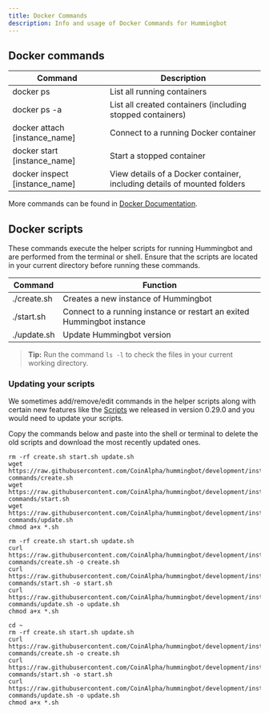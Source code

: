 ```yaml
---
title: Docker Commands
description: Info and usage of Docker Commands for Hummingbot
---
```



## Docker commands

| Command                        | Description                                                              |
| ------------------------------ | ------------------------------------------------------------------------ |
| docker ps                      | List all running containers                                              |
| docker ps -a                   | List all created containers (including stopped containers)               |
| docker attach [instance_name]  | Connect to a running Docker container                                    |
| docker start [instance_name]   | Start a stopped container                                                |
| docker inspect [instance_name] | View details of a Docker container, including details of mounted folders |

More commands can be found in [Docker Documentation](https://docs.docker.com/engine/reference/commandline/docker/).

## Docker scripts

These commands execute the helper scripts for running Hummingbot and are performed from the terminal or shell. Ensure that the scripts are located in your current directory before running these commands.

| Command     | Function                                                               |
| ----------- | ---------------------------------------------------------------------- |
| ./create.sh | Creates a new instance of Hummingbot                                   |
| ./start.sh  | Connect to a running instance or restart an exited Hummingbot instance |
| ./update.sh | Update Hummingbot version                                              |

> **Tip:** Run the command `ls -l` to check the files in your current working directory.

### Updating your scripts

We sometimes add/remove/edit commands in the helper scripts along with certain new features like the [Scripts](/release-notes/0.29.0) we released in version 0.29.0 and you would need to update your scripts.

Copy the commands below and paste into the shell or terminal to delete the old scripts and download the most recently updated ones.

<MultiCodeBlock>


```Linux
rm -rf create.sh start.sh update.sh
wget https://raw.githubusercontent.com/CoinAlpha/hummingbot/development/installation/docker-commands/create.sh
wget https://raw.githubusercontent.com/CoinAlpha/hummingbot/development/installation/docker-commands/start.sh
wget https://raw.githubusercontent.com/CoinAlpha/hummingbot/development/installation/docker-commands/update.sh
chmod a+x *.sh
```

```MacOS
rm -rf create.sh start.sh update.sh
curl https://raw.githubusercontent.com/CoinAlpha/hummingbot/development/installation/docker-commands/create.sh -o create.sh
curl https://raw.githubusercontent.com/CoinAlpha/hummingbot/development/installation/docker-commands/start.sh -o start.sh
curl https://raw.githubusercontent.com/CoinAlpha/hummingbot/development/installation/docker-commands/update.sh -o update.sh
chmod a+x *.sh
```

```Windows via Docker Toolbox
cd ~
rm -rf create.sh start.sh update.sh
curl https://raw.githubusercontent.com/CoinAlpha/hummingbot/development/installation/docker-commands/create.sh -o create.sh
curl https://raw.githubusercontent.com/CoinAlpha/hummingbot/development/installation/docker-commands/start.sh -o start.sh
curl https://raw.githubusercontent.com/CoinAlpha/hummingbot/development/installation/docker-commands/update.sh -o update.sh
chmod a+x *.sh
```

</MultiCodeBlock>

